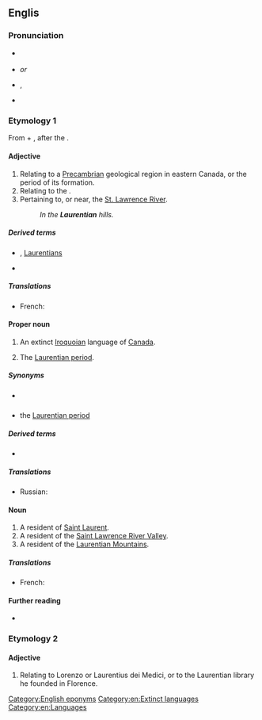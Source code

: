 ==Englis==
{{wikipedia}}

===Pronunciation===
* {{a|Canada}} {{IPA|/ləˈɹenʃən/|lang=en}}
* {{a|UK}} {{IPA|/lɒˈɹɛnʃən/|lang=en}} ''or'' {{IPA|/lɒˈɹɛnʃi.ən/|lang=en}}
* {{a|US}} {{enPR|lä-rĕnʹshən}}, {{IPA|/lɑˈɹɛnʃən/|lang=en}}
* {{homophones|lang=en|Laurencian|Lawrentian}}

===Etymology 1===
From {{etyl|la|en}} {{m|la|Laurentius||Laurence}} + {{m|en|-ian}}, after the {{m|en|St. Lawrence River}}.

====Adjective====
{{en-adj|-}}

# Relating to a [[Precambrian]] geological region in eastern Canada, or the period of its formation.
# Relating to the {{w|Laurentian Mountains}}.
# Pertaining to, or near, the [[w:Saint Lawrence River|St. Lawrence River]].
#: ''In the '''Laurentian''' hills.''

=====Derived terms=====
* {{w|Laurentian Mountains}}, [[Laurentians]]
* {{l|en|Laurentian Shield}}

=====Translations=====
{{checktrans-top}}
* French: {{t+|fr|laurentien}}
{{trans-mid}}
{{trans-bottom}}

====Proper noun====
{{en-proper noun}}

# An extinct [[Iroquoian]] language of [[Canada]].
# {{lb|en|geology}} The [[Laurentian period]].

=====Synonyms=====
* {{sense|language}} {{l|en|St. Lawrence Iroquoian}}
* {{sense|geology}} the [[Laurentian period]]

=====Derived terms=====
* {{l|en|Laurentian period}}<!--the lower of the two divisions of the [[Archaean]] age. Synonym: the [[Laurentian]]-->

=====Translations=====
{{trans-top|Iroquoian language}}
* Russian: {{t|ru|лаврентийский|tr=}}
{{trans-mid}}
{{trans-bottom}}

{{trans-top|Laurentian period}}
{{trans-mid}}
{{trans-bottom}}

====Noun====
{{en-noun}}

# A resident of [[Saint Laurent]].
# A resident of the [[Saint Lawrence River Valley]].
# A resident of the [[Laurentian Mountains]].

=====Translations=====
{{trans-top}}
* French: {{t+|fr|Laurentien}}
{{trans-mid}}
{{trans-bottom}}

====Further reading====
* {{ethnologue|code=lre}}

===Etymology 2===

====Adjective====
{{en-adj|-}}

# Relating to Lorenzo or Laurentius dei Medici, or to the Laurentian library he founded in Florence.

[[Category:English eponyms]]
[[Category:en:Extinct languages]]
[[Category:en:Languages]]